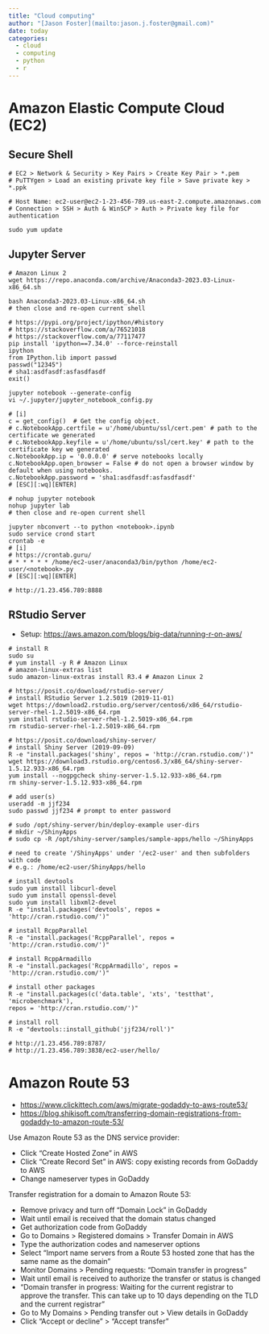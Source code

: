 ```yaml
---
title: "Cloud computing"
author: "[Jason Foster](mailto:jason.j.foster@gmail.com)"
date: today
categories:
  - cloud
  - computing
  - python
  - r
---
```


# Amazon Elastic Compute Cloud (EC2)

## Secure Shell

```         
# EC2 > Network & Security > Key Pairs > Create Key Pair > *.pem
# PuTTYgen > Load an existing private key file > Save private key > *.ppk
```

```         
# Host Name: ec2-user@ec2-1-23-456-789.us-east-2.compute.amazonaws.com 
# Connection > SSH > Auth & WinSCP > Auth > Private key file for authentication
    
sudo yum update
```

## Jupyter Server

```         
# Amazon Linux 2
wget https://repo.anaconda.com/archive/Anaconda3-2023.03-Linux-x86_64.sh

bash Anaconda3-2023.03-Linux-x86_64.sh
# then close and re-open current shell
```

```         
# https://pypi.org/project/ipython/#history
# https://stackoverflow.com/a/76521018
# https://stackoverflow.com/a/77117477
pip install 'ipython==7.34.0' --force-reinstall
ipython
from IPython.lib import passwd
passwd("12345")
# sha1:asdfasdf:asfasdfasdf
exit()
```

```         
jupyter notebook --generate-config 
vi ~/.jupyter/jupyter_notebook_config.py

# [i]
c = get_config()  # Get the config object.
# c.NotebookApp.certfile = u'/home/ubuntu/ssl/cert.pem' # path to the certificate we generated
# c.NotebookApp.keyfile = u'/home/ubuntu/ssl/cert.key' # path to the certificate key we generated
c.NotebookApp.ip = '0.0.0.0' # serve notebooks locally
c.NotebookApp.open_browser = False # do not open a browser window by default when using notebooks.
c.NotebookApp.password = 'sha1:asdfasdf:asfasdfasdf'
# [ESC][:wq][ENTER]
```

```         
# nohup jupyter notebook
nohup jupyter lab
# then close and re-open current shell
```

```         
jupyter nbconvert --to python <notebook>.ipynb
sudo service crond start
crontab -e
# [i]
# https://crontab.guru/
# * * * * * /home/ec2-user/anaconda3/bin/python /home/ec2-user/<notebook>.py
# [ESC][:wq][ENTER]
```

```         
# http://1.23.456.789:8888
```

## RStudio Server

-   Setup: <https://aws.amazon.com/blogs/big-data/running-r-on-aws/>

```         
# install R
sudo su
# yum install -y R # Amazon Linux
# amazon-linux-extras list
sudo amazon-linux-extras install R3.4 # Amazon Linux 2
```

```         
# https://posit.co/download/rstudio-server/
# install RStudio Server 1.2.5019 (2019-11-01)
wget https://download2.rstudio.org/server/centos6/x86_64/rstudio-server-rhel-1.2.5019-x86_64.rpm
yum install rstudio-server-rhel-1.2.5019-x86_64.rpm
rm rstudio-server-rhel-1.2.5019-x86_64.rpm

# https://posit.co/download/shiny-server/
# install Shiny Server (2019-09-09)
R -e "install.packages('shiny', repos = 'http://cran.rstudio.com/')"
wget https://download3.rstudio.org/centos6.3/x86_64/shiny-server-1.5.12.933-x86_64.rpm
yum install --nogpgcheck shiny-server-1.5.12.933-x86_64.rpm
rm shiny-server-1.5.12.933-x86_64.rpm
```

```         
# add user(s)
useradd -m jjf234
sudo passwd jjf234 # prompt to enter password
```

```         
# sudo /opt/shiny-server/bin/deploy-example user-dirs
# mkdir ~/ShinyApps
# sudo cp -R /opt/shiny-server/samples/sample-apps/hello ~/ShinyApps

# need to create '/ShinyApps' under '/ec2-user' and then subfolders with code
# e.g.: /home/ec2-user/ShinyApps/hello
```

```         
# install devtools
sudo yum install libcurl-devel
sudo yum install openssl-devel
sudo yum install libxml2-devel
R -e "install.packages('devtools', repos = 'http://cran.rstudio.com/')"

# install RcppParallel
R -e "install.packages('RcppParallel', repos = 'http://cran.rstudio.com/')"

# install RcppArmadillo
R -e "install.packages('RcppArmadillo', repos = 'http://cran.rstudio.com/')"

# install other packages
R -e "install.packages(c('data.table', 'xts', 'testthat', 'microbenchmark'),
repos = 'http://cran.rstudio.com/')"

# install roll
R -e "devtools::install_github('jjf234/roll')"
```

```         
# http://1.23.456.789:8787/
# http://1.23.456.789:3838/ec2-user/hello/
```

# Amazon Route 53

-   <https://www.clickittech.com/aws/migrate-godaddy-to-aws-route53/>
-   <https://blog.shikisoft.com/transferring-domain-registrations-from-godaddy-to-amazon-route-53/>

Use Amazon Route 53 as the DNS service provider:

-   Click "Create Hosted Zone" in AWS
-   Click "Create Record Set" in AWS: copy existing records from GoDaddy to AWS
-   Change nameserver types in GoDaddy

Transfer registration for a domain to Amazon Route 53:

-   Remove privacy and turn off "Domain Lock" in GoDaddy
-   Wait until email is received that the domain status changed
-   Get authorization code from GoDaddy
-   Go to Domains \> Registered domains \> Transfer Domain in AWS
-   Type the authorization codes and nameserver options
-   Select "Import name servers from a Route 53 hosted zone that has the same name as the domain"
-   Monitor Domains \> Pending requests: "Domain transfer in progress"
-   Wait until email is received to authorize the transfer or status is changed
-   "Domain transfer in progress: Waiting for the current registrar to approve the transfer. This can take up to 10 days depending on the TLD and the current registrar"
-   Go to My Domains \> Pending transfer out \> View details in GoDaddy
-   Click "Accept or decline" \> "Accept transfer"
